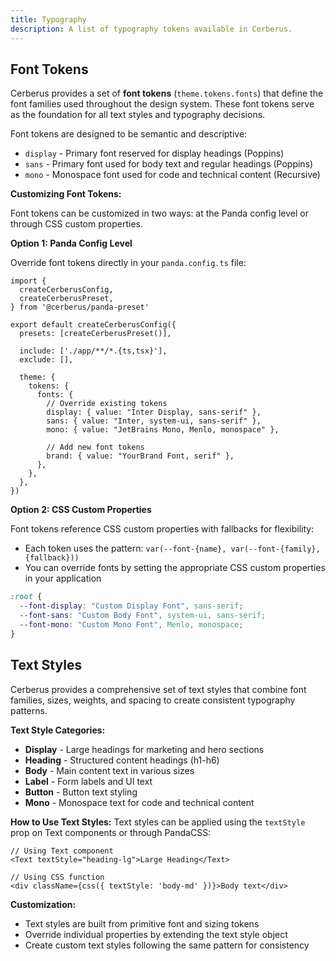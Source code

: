 ```yaml
---
title: Typography
description: A list of typography tokens available in Cerberus.
---
```



## Font Tokens

Cerberus provides a set of **font tokens** (`theme.tokens.fonts`) that define the font families used throughout the design system. These font tokens serve as the foundation for all text styles and typography decisions.

<FontTokensGroup />

Font tokens are designed to be semantic and descriptive:
- `display` - Primary font reserved for display headings (Poppins)
- `sans` - Primary font used for body text and regular headings (Poppins)  
- `mono` - Monospace font used for code and technical content (Recursive)

**Customizing Font Tokens:**

Font tokens can be customized in two ways: at the Panda config level or through CSS custom properties.

**Option 1: Panda Config Level**

Override font tokens directly in your `panda.config.ts` file:

```tsx title="panda.config.ts"
import {
  createCerberusConfig,
  createCerberusPreset,
} from '@cerberus/panda-preset'

export default createCerberusConfig({
  presets: [createCerberusPreset()],

  include: ['./app/**/*.{ts,tsx}'],
  exclude: [],

  theme: {
    tokens: {
      fonts: {
        // Override existing tokens
        display: { value: "Inter Display, sans-serif" },
        sans: { value: "Inter, system-ui, sans-serif" },
        mono: { value: "JetBrains Mono, Menlo, monospace" },
        
        // Add new font tokens
        brand: { value: "YourBrand Font, serif" },
      },
    },
  },
})
```

**Option 2: CSS Custom Properties**

Font tokens reference CSS custom properties with fallbacks for flexibility:
- Each token uses the pattern: `var(--font-{name}, var(--font-{family}, {fallback}))`
- You can override fonts by setting the appropriate CSS custom properties in your application

```css
:root {
  --font-display: "Custom Display Font", sans-serif;
  --font-sans: "Custom Body Font", system-ui, sans-serif;
  --font-mono: "Custom Mono Font", Menlo, monospace;
}
```

## Text Styles

Cerberus provides a comprehensive set of text styles that combine font families, sizes, weights, and spacing to create consistent typography patterns.

<TextStylesGroup />

**Text Style Categories:**
- **Display** - Large headings for marketing and hero sections
- **Heading** - Structured content headings (h1-h6) 
- **Body** - Main content text in various sizes
- **Label** - Form labels and UI text
- **Button** - Button text styling
- **Mono** - Monospace text for code and technical content

**How to Use Text Styles:**
Text styles can be applied using the `textStyle` prop on Text components or through PandaCSS:

```tsx
// Using Text component
<Text textStyle="heading-lg">Large Heading</Text>

// Using CSS function
<div className={css({ textStyle: 'body-md' })}>Body text</div>
```

**Customization:**
- Text styles are built from primitive font and sizing tokens
- Override individual properties by extending the text style object
- Create custom text styles following the same pattern for consistency